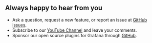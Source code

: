 ## Always happy to hear from you

- Ask a question, request a new feature, or report an issue at [GitHub issues](https://github.com/volkovlabs/business-forms/issues).
- Subscribe to our [YouTube Channel](https://youtube.com/@volkovlabs) and leave your comments.
- Sponsor our open source plugins for Grafana through [GitHub](https://github.com/sponsors/VolkovLabs).
